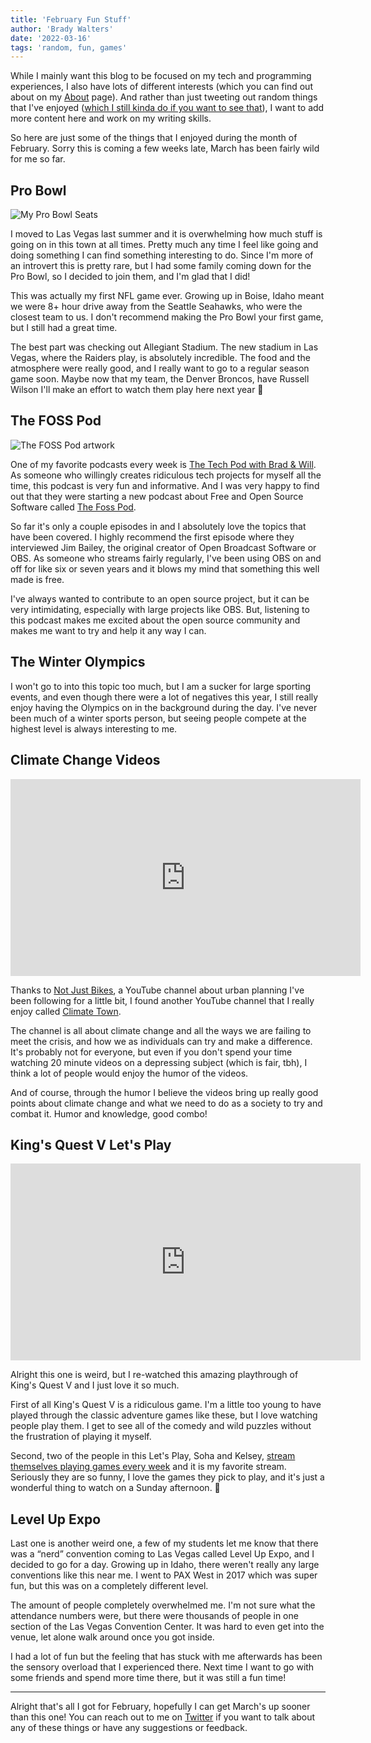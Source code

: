 ```yaml
---
title: 'February Fun Stuff'
author: 'Brady Walters'
date: '2022-03-16'
tags: 'random, fun, games'
---
```


While I mainly want this blog to be focused on my tech and programming experiences, I also have lots of different interests (which you can find out about on my [About](/posts/about) page). And rather than just tweeting out random things that I've enjoyed ([which I still kinda do if you want to see that](https://twitter.com/bradywalters_)), I want to add more content here and work on my writing skills. 

So here are just some of the things that I enjoyed during the month of February. Sorry this is coming a few weeks late, March has been fairly wild for me so far. 

## Pro Bowl

![My Pro Bowl Seats](https://lh3.googleusercontent.com/pw/AM-JKLXR1aFmN4ZZJ-d7EESiyajSmA1_duZ7XxDMVib1XM-CCS2cNS18WDAj9OuYruVDVsRdUfEwtPh_tAuIdRfEL_o40d8-_Sb1Nie_Tgc0ACCcpfCSaCo3AwTUdk4kv8NeXazdNiuo80I9h8IAkqKnMDaH=w1291-h968-no)

I moved to Las Vegas last summer and it is overwhelming how much stuff is going on in this town at all times. Pretty much any time I feel like going and doing something I can find something interesting to do. Since I'm more of an introvert this is pretty rare, but I had some family coming down for the Pro Bowl, so I decided to join them, and I'm glad that I did!

This was actually my first NFL game ever. Growing up in Boise, Idaho meant we were 8+ hour drive away from the Seattle Seahawks, who were the closest team to us. I don't recommend making the Pro Bowl your first game, but I still had a great time.

The best part was checking out Allegiant Stadium. The new stadium in Las Vegas, where the Raiders play, is absolutely incredible. The food and the atmosphere were really good, and I really want to go to a regular season game soon. Maybe now that my team, the Denver Broncos, have Russell Wilson I'll make an effort to watch them play here next year 🙂

## The FOSS Pod

![The FOSS Pod artwork](https://image.simplecastcdn.com/images/a7fe8729-1e69-4205-9126-785c7a060604/fdc44644-46d1-4a4c-ba91-855a644017e2/640x640/fosspod-logo-final.jpg)

One of my favorite podcasts every week is [The Tech Pod with Brad & Will](https://techpod.content.town). As someone who willingly creates ridiculous tech projects for myself all the time, this podcast is very fun and informative. And I was very happy to find out that they were starting a new podcast about Free and Open Source Software called [The Foss Pod](https://fosspod.content.town/).

So far it's only a couple episodes in and I absolutely love the topics that have been covered. I highly recommend the first episode where they interviewed Jim Bailey, the original creator of Open Broadcast Software or OBS. As someone who streams fairly regularly, I've been using OBS on and off for like six or seven years and it blows my mind that something this well made is free. 

I've always wanted to contribute to an open source project, but it can be very intimidating, especially with large projects like OBS. But, listening to this podcast makes me excited about the open source community and makes me want to try and help it any way I can.

## The Winter Olympics

I won't go to into this topic too much, but I am a sucker for large sporting events, and even though there were a lot of negatives this year, I still really enjoy having the Olympics on in the background during the day. I've never been much of a winter sports person, but seeing people compete at the highest level is always interesting to me. 

## Climate Change Videos

<iframe width="560" height="315" src="https://www.youtube.com/embed/SfsCniN7Nsc" title="YouTube video player" frameBorder="0" allow="accelerometer; autoplay; clipboard-write; encrypted-media; gyroscope; picture-in-picture" allowFullScreen></iframe>

Thanks to [Not Just Bikes](https://www.youtube.com/c/NotJustBikes), a YouTube channel about urban planning I've been following for a little bit, I found another YouTube channel that I really enjoy called [Climate Town](https://www.youtube.com/channel/UCuVLG9pThvBABcYCm7pkNkA).

The channel is all about climate change and all the ways we are failing to meet the crisis, and how we as individuals can try and make a difference. It's probably not for everyone, but even if you don't spend your time watching 20 minute videos on a depressing subject (which is fair, tbh), I think a lot of people would enjoy the humor of the videos.

And of course, through the humor I believe the videos bring up really good points about climate change and what we need to do as a society to try and combat it. Humor and knowledge, good combo!

## King's Quest V Let's Play

<iframe width="560" height="315" src="https://www.youtube.com/embed/videoseries?list=PLSF8zbUtsY1AzDf6ieMRjBPG39t44Z5V3" title="YouTube video player" frameBorder="0" allow="accelerometer; autoplay; clipboard-write; encrypted-media; gyroscope; picture-in-picture" allowFullScreen></iframe>

Alright this one is weird, but I re-watched this amazing playthrough of King's Quest V and I just love it so much.

First of all King's Quest V is a ridiculous game. I'm a little too young to have played through the classic adventure games like these, but I love watching people play them. I get to see all of the comedy and wild puzzles without the frustration of playing it myself.

Second, two of the people in this Let's Play, Soha and Kelsey, [stream themselves playing games every week](https://www.twitch.tv/itstheweekendgames) and it is my favorite stream. Seriously they are so funny, I love the games they pick to play, and it's just a wonderful thing to watch on a Sunday afternoon. 💓

## Level Up Expo

Last one is another weird one, a few of my students let me know that there was a “nerd” convention coming to Las Vegas called Level Up Expo, and I decided to go for a day. Growing up in Idaho, there weren't really any large conventions like this near me. I went to PAX West in 2017 which was super fun, but this was on a completely different level.

The amount of people completely overwhelmed me. I'm not sure what the attendance numbers were, but there were thousands of people in one section of the Las Vegas Convention Center. It was hard to even get into the venue, let alone walk around once you got inside. 

I had a lot of fun but the feeling that has stuck with me afterwards has been the sensory overload that I experienced there. Next time I want to go with some friends and spend more time there, but it was still a fun time!

---

Alright that's all I got for February, hopefully I can get March's up sooner than this one! You can reach out to me on [Twitter](https://twitter.com/bradywalters_) if you want to talk about any of these things or have any suggestions or feedback.